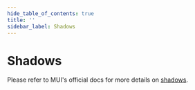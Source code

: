 ```yaml
---
hide_table_of_contents: true
title: ''
sidebar_label: Shadows
---
```




<h1 className='!m-0'>Shadows</h1>

<div className='template-bg-color' />

Please refer to MUI's official docs for more details on [shadows](https://mui.com/material-ui/customization/default-theme/).

<Grid container spacing={6}>
  <Grid size={{ xs: 12 }}>
    <System />
  </Grid>
  <Grid size={{ xs: 12 }}>
    <Custom />
  </Grid>
  <Grid size={{ xs: 12 }}>
    <Color />
  </Grid>
</Grid>